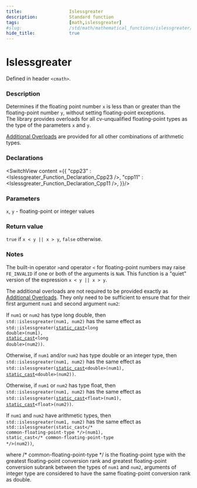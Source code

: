 ```yaml
---
title:                  Islessgreater
description:            Standard function
tags:                   [math,islessgreater]
#slug:                  /std/math/mathematical_functions/islessgreater/
hide_title:             true
---
```




# Islessgreater

Defined in header `<cmath>`.

### Description

Determines if the floating point number `x` is less than or greater than the floating-point number `y`, without setting floating-point exceptions.  <br/>
&#8203;<Since v='cpp23'>The library provides overloads for all cv-unqualified floating-point types as the type of the parameters <code>x</code> and <code>y</code></Since>. <br/>

&#8203;<a href='#declarations'>Additional Overloads</a> are provided for all other combinations of arithmetic types.

### Declarations

<SwitchView content ={{
    "cpp23" : <Islessgreater_Function_Declaration_Cpp23 />,
    "cpp11" : <Islessgreater_Function_Declaration_Cpp11 />,
}}/>

### Parameters
 
`x`, `y` - floating-point or integer values

### Return value

`true` if `x < y || x > y`, `false` otherwise.

### Notes

The built-in operator `>`and operator `<` for floating-point numbers may raise `FE_INVALID` if one or both of the arguments is `NaN`. 
This function is a "quiet" version of the expression `x < y || x > y`.

The additional overloads are not required to be provided exactly as <a href='#declarations'>Additional Overloads</a>. 
They only need to be sufficient to ensure that for their first argument `num1` and second argument `num2`:

If `num1` or `num2` has type <span class='col-lb'>long double</span>, then <br/>
`std::islessgreater(num1, num2)` has the same effect as  <br/>
&#8203;<code>std::islessgreater(<a href='/docs/std/lang-support/static_cast'>static_cast</a>&lt;<span class='col-lb'>long double</span>&gt;(num1), <a href='/docs/std/lang-support/static_cast'>static_cast</a>&lt;<span class='col-lb'>long double</span>&gt;(num2))</code>.

Otherwise, if `num1` and/or `num2` has type <span class='col-lb'>double</span> or an integer type, then  <br/>
`std::islessgreater(num1, num2)` has the same effect as  <br/>
&#8203;<code>std::islessgreater(<a href='/docs/std/lang-support/static_cast'>static_cast</a>&lt;<span class='col-lb'>double</span>&gt;(num1), <a href='/docs/std/lang-support/static_cast'>static_cast</a>&lt;<span class='col-lb'>double</span>&gt;(num2))</code>.

&#8203;<Until block v='cpp23'>Otherwise, if `num1` or `num2` has type <span class='col-lb'>float</span>, then  <br/>
`std::islessgreater(num1, num2)` has the same effect as  <br/>
&#8203;<code>std::islessgreater(<a href='/docs/std/lang-support/static_cast'>static_cast</a>&lt;<span class='col-lb'>float</span>&gt;(num1), <a href='/docs/std/lang-support/static_cast'>static_cast</a>&lt;<span class='col-lb'>float</span>&gt;(num2))</code>.</Until>

If `num1` and `num2` have arithmetic types, then  <br/>
`std::islessgreater(num1, num2)` has the same effect as  <br/> <code>std::islessgreater(static_cast&lt;<span class='col-d'>/\* common-floating-point-type \*/</span>&gt;(num1), static_cast&lt;<span class='col-d'>/\* common-floating-point-type \*/</span>&gt;(num2))</code>, 
               
where <span class='col-d'>/\* common-floating-point-type \*/</span> is the floating-point type with the greatest floating-point conversion rank and greatest floating-point 
conversion subrank between the types of `num1` and `num2`, arguments of integer type are considered to have the same floating-point conversion rank as <span class='col-lb'>double</span>.